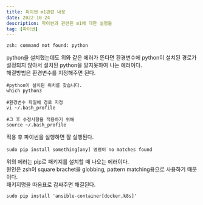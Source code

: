 ```yaml
---
title: 파이썬 m1관련 내용
date: 2022-10-24
description: 파이썬과 관련된 m1에 대한 설명들
tag: [파이썬]
---
```


```console
zsh: command not found: python
```
python을 설치했는데도 위와 같은 에러가 뜬다면 환경변수에 python이 설치된 경로가 설정되지 않아서 설치된 python을 알지못하여 나는 에러이다.  
해결방법은 환경변수를 지정해주면 된다.  

```console
#python이 설치된 위치를 찾습니다.
which python3

#환경변수 파일에 경로 지정
vi ~/.bash_profile

#그 후 수정사항을 적용하기 위해
source ~/.bash_profile
```
적용 후 파이썬을 실행하면 잘 실행된다.

```console
sudo pip install something[any] 명령이 no matches found
```
위의 에러는 pip로 패키지를 설치할 때 나오는 에러이다.  
원인은 zsh이 square brachet을 globbing, pattern matching용으로 사용하기 때문이다.  
패키지명을 따옴표로 감싸주면 해결된다.  
```console
sudo pip install 'ansible-container[docker,k8s]'
```
